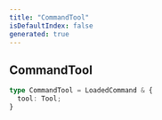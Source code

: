 ```yaml
---
title: "CommandTool"
isDefaultIndex: false
generated: true
---
```



<!-- This file was generated from the CommandKit source. Do not modify. Instead, re-run the "docgen" script -->


## CommandTool

<GenerationInfo sourceFile="packages/ai/src/types.ts" sourceLine="37" packageName="@commandkit/ai" />



```ts title="Signature"
type CommandTool = LoadedCommand & {
  tool: Tool;
}
```
